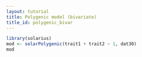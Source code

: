 ```yaml
---
layout: tutorial
title: Polygenic model (bivariate)
title_id: polygenic_bivar
---
```



```r
library(solarius)
mod <- solarPolygenic(trait1 + trait2 ~ 1, dat30)
mod
```



